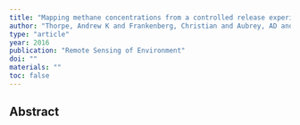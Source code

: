 ```yaml
---
title: "Mapping methane concentrations from a controlled release experiment using the next generation airborne visible/infrared imaging spectrometer (AVIRIS-NG)"
author: "Thorpe, Andrew K and Frankenberg, Christian and Aubrey, AD and Roberts, DA and Nottrott, AA and Rahn, TA and Sauer, JA and Dubey, MK and Costigan, KR and Arata, C and others"
type: "article"
year: 2016
publication: "Remote Sensing of Environment"
doi: ""
materials: ""
toc: false
---
```


## Abstract

